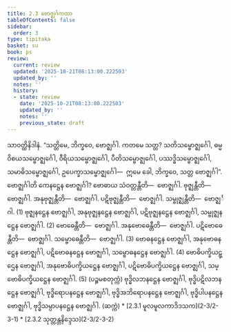 ```yaml
---
title: 2.3 ဗောဇ္ဈင်္ဂကထာ
tableOfContents: false
sidebar:
  order: 3
type: tipitaka
basket: su
book: ps
review:
  current: review
  updated: '2025-10-21T08:13:00.222503'
  updated_by: ''
  notes: ''
  history:
  - state: review
    date: '2025-10-21T08:13:00.222503'
    updated_by: ''
    notes: ''
    previous_state: draft
---
```



<DynamicBreadcrumb />


<ReviewStatus review={frontmatter.review} showDetails={true} />

<HypothesisAnnotation frontmatter={frontmatter} />

<Division number="17" book="ps" e="ch" v="26" p="20">

<Paragraph number="1416" book="ps">
သာဝတ္ထိနိဒါနံ. “သတ္တိမေ, ဘိက္ခဝေ, ဗောဇ္ဈင်္ဂါ. ကတမေ သတ္တ? သတိသမ္ဗောဇ္ဈင်္ဂေါ, ဓမ္မဝိစယသမ္ဗောဇ္ဈင်္ဂေါ, ဝီရိယသမ္ဗောဇ္ဈင်္ဂေါ, ပီတိသမ္ဗောဇ္ဈင်္ဂေါ, ပဿဒ္ဓိသမ္ဗောဇ္ဈင်္ဂေါ, သမာဓိသမ္ဗောဇ္ဈင်္ဂေါ, ဥပေက္ခာသမ္ဗောဇ္ဈင်္ဂေါ—  ဣမေ ခေါ, ဘိက္ခဝေ, သတ္တ ဗောဇ္ဈင်္ဂါ”.


</Paragraph>

<Paragraph number="1417" book="ps">
<Emphasis>ဗောဇ္ဈင်္ဂါ</Emphasis>တိ ကေနဋ္ဌေန ဗောဇ္ဈင်္ဂါ? ဗောဓာယ သံဝတ္တန္တီတိ—  ဗောဇ္ဈင်္ဂါ. ဗုဇ္ဈန္တီတိ—  ဗောဇ္ဈင်္ဂါ. အနုဗုဇ္ဈန္တီတိ—  ဗောဇ္ဈင်္ဂါ. ပဋိဗုဇ္ဈန္တီတိ—  ဗောဇ္ဈင်္ဂါ. သမ္ဗုဇ္ဈန္တီတိ—  ဗောဇ္ဈင်္ဂါ. (1)


</Paragraph>

<Paragraph number="1418" book="ps">
ဗုဇ္ဈနဋ္ဌေန ဗောဇ္ဈင်္ဂါ, အနုဗုဇ္ဈနဋ္ဌေန ဗောဇ္ဈင်္ဂါ, ပဋိဗုဇ္ဈနဋ္ဌေန ဗောဇ္ဈင်္ဂါ, သမ္ဗုဇ္ဈနဋ္ဌေန ဗောဇ္ဈင်္ဂါ. (2)


</Paragraph>

<Paragraph number="1419" book="ps">
ဗောဓေန္တီတိ—  ဗောဇ္ဈင်္ဂါ. အနုဗောဓေန္တီတိ—  ဗောဇ္ဈင်္ဂါ. ပဋိဗောဓေန္တီတိ—  ဗောဇ္ဈင်္ဂါ. သမ္ဗောဓေန္တီတိ—  ဗောဇ္ဈင်္ဂါ. (3)


</Paragraph>

<Paragraph number="1420" book="ps">
ဗောဓနဋ္ဌေန ဗောဇ္ဈင်္ဂါ, အနုဗောဓနဋ္ဌေန ဗောဇ္ဈင်္ဂါ, ပဋိဗောဓနဋ္ဌေန ဗောဇ္ဈင်္ဂါ, သမ္ဗောဓနဋ္ဌေန ဗောဇ္ဈင်္ဂါ. (4)


</Paragraph>

<Paragraph number="1421" book="ps">
ဗောဓိပက္ခိယဋ္ဌေန ဗောဇ္ဈင်္ဂါ, အနုဗောဓိပက္ခိယဋ္ဌေန ဗောဇ္ဈင်္ဂါ, ပဋိဗောဓိပက္ခိယဋ္ဌေန ဗောဇ္ဈင်္ဂါ, သမ္ဗောဓိပက္ခိယဋ္ဌေန ဗောဇ္ဈင်္ဂါ. (5) (ပဉ္စမစတုက္ကံ)


</Paragraph>

<Paragraph number="1422" book="ps">
ဗုဒ္ဓိလဘနဋ္ဌေန ဗောဇ္ဈင်္ဂါ, ဗုဒ္ဓိပဋိလဘနဋ္ဌေန ဗောဇ္ဈင်္ဂါ, ဗုဒ္ဓိရောပနဋ္ဌေန ဗောဇ္ဈင်္ဂါ, ဗုဒ္ဓိအဘိရောပနဋ္ဌေန ဗောဇ္ဈင်္ဂါ, ဗုဒ္ဓိပါပနဋ္ဌေန ဗောဇ္ဈင်္ဂါ, ဗုဒ္ဓိသမ္ပာပနဋ္ဌေန ဗောဇ္ဈင်္ဂါ. (ဆက္ကံ)

</Paragraph>
</Division>

<TableOfContents book="ps" section="2.3">
* [2.3.1 မူလမူလကာဒိဒသက](2-3/2-3-1)
* [2.3.2 သုတ္တန္တနိဒ္ဒေသ](2-3/2-3-2)
</TableOfContents>
